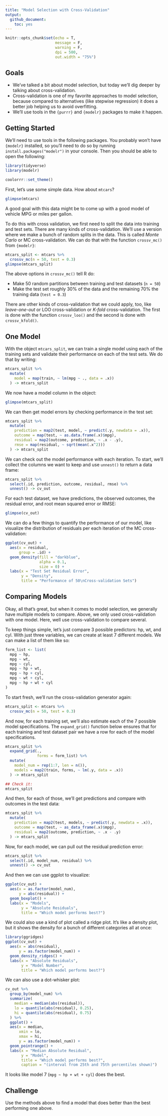 ```yaml
---
title: "Model Selection with Cross-Validation"
output: 
  github_document:
    toc: yes
---
```


```r
knitr::opts_chunk$set(echo = T,
                      message = F,
                      warning = F,
                      dpi = 500,
                      out.width = "75%")
```

## Goals

- We've talked a bit about model selection, but today we'll dig deeper by talking about cross-validation.
- Cross-validation is one of my favorite approaches to model selection, because compared to alternatives (like stepwise regression) it does a better job helping us to avoid overfitting.
- We'll use tools in the `{purrr}` and `{modelr}` packages to make it happen.


## Getting Started

We'll need to use tools in the following packages. You probably won't have `{modelr}` installed, so you'll need to do so by running `install.packages("modelr")` in your console. Then you should be able to open the following:
```r
library(tidyverse)
library(modelr)
```

```r
coolorrr::set_theme()
```


First, let's use some simple data. How about `mtcars`?
```r
glimpse(mtcars)
```

A good goal with this data might be to come up with a good model of vehicle MPG or miles per gallon.

To do this with cross validation, we first need to split the data into training and test sets. There are many kinds of cross-validation. We'll use a version where we make a bunch of random splits in the data. This is called *Monte Carlo* or MC cross-validation. We can do that with the function `crossv_mc()` from `{modelr}`:
```r
mtcars_split <- mtcars %>%
  crossv_mc(n = 50, test = 0.3)
glimpse(mtcars_split)
```

The above options in `crossv_mc()` tell R do:

- Make 50 random partitions between training and test datasets (`n = 50`)
- Make the test set roughly 30% of the data and the remaining 70% the training data (`test = 0.3`)

There are other kinds of cross-validation that we could apply, too, like *leave-one-out* or LOO cross-validation or *K-fold* cross-validation. The first is done with the function `crossv_loo()` and the second is done with `crossv_kfold()`.

## One Model

With the object `mtcars_split`, we can train a single model using each of the training sets and validate their performance on each of the test sets. We do that by writing:
```r
mtcars_split %>%
  mutate(
    model = map(train, ~ lm(mpg ~ ., data = .x))
  ) -> mtcars_split
```

We now have a model column in the object:
```r
glimpse(mtcars_split)
```

We can then get model errors by checking performance in the test set:
```r
mtcars_split %>%
  mutate(
    prediction = map2(test, model, ~ predict(.y, newdata = .x)),
    outcome = map(test, ~ as.data.frame(.x)$mpg),
    residual = map2(outcome, prediction, ~ .x - .y),
    rmse = map(residual, ~ sqrt(mean(.x^2)))
  ) -> mtcars_split
```

We can check out the model performance with each iteration. To start, we'll collect the columns we want to keep and use `unnest()` to return a data frame:
```r
mtcars_split %>%
  select(.id, prediction, outcome, residual, rmse) %>%
  unnest() -> cv_out
```

For each test dataset, we have predictions, the observed outcomes, the residual error, and root mean squared error or RMSE:
```r
glimpse(cv_out)
```

We can do a few things to quantify the performance of our model, like visualize the distribution of residuals per each iteration of the MC cross-validation:
```r
ggplot(cv_out) +
  aes(x = residual,
      group = .id) +
  geom_density(fill = "darkblue",
               alpha = 0.1,
               size = 0) +
  labs(x = "Test Set Residual Error",
       y = "Density",
       title = "Performance of 50\nCross-validation Sets")
```

## Comparing Models

Okay, all that's great, but when it comes to model selection, we generally have multiple models to compare. Above, we only used cross-validation with one model. Here, well use cross-validation to compare several.

To keep things simple, let's just compare 3 possible predictors: hp, wt, and cyl. With just three variables, we can create at least 7 different models. We can make a list of them like so:
```r
form_list <- list(
  mpg ~ hp,
  mpg ~ wt,
  mpg ~ cyl,
  mpg ~ hp + wt,
  mpg ~ hp + cyl,
  mpg ~ wt + cyl,
  mpg ~ hp + wt + cyl
)
```

To start fresh, we'll run the cross-validation generator again:
```r
mtcars_split <- mtcars %>%
  crossv_mc(n = 50, test = 0.3)
```

And now, for each training set, we'll also estimate each of the 7 possible model specifications. The `expand_grid()` function below ensures that for each training and test dataset pair we have a row for each of the model specifications.
```r
mtcars_split %>%
  expand_grid(., 
              forms = form_list) %>%
  mutate(
    model_num = rep(1:7, len = n()),
    models = map2(train, forms, ~ lm(.y, data = .x))
  ) -> mtcars_split

## Check it:
mtcars_split
```

And then, for each of those, we'll get predictions and compare with outcomes in the test data:
```r
mtcars_split %>%
  mutate(
    prediction = map2(test, models, ~ predict(.y, newdata = .x)),
    outcome = map(test, ~ as_data_frame(.x)$mpg),
    residual = map2(outcome, prediction, ~ .x - .y)
  ) -> mtcars_split
```

Now, for each model, we can pull out the residual prediction error:
```r
mtcars_split %>%
  select(.id, model_num, residual) %>%
  unnest() -> cv_out
```

And then we can use ggplot to visualize:
```r
ggplot(cv_out) +
  aes(x = as.factor(model_num),
      y = abs(residual)) +
  geom_boxplot() +
  labs(x = "Models",
       y = "Absolute Residuals",
       title = "Which model performs best?")
```

We could also use a kind of plot called a ridge plot. It's like a density plot, but it shows the density for a bunch of different categories all at once:
```r
library(ggridges)
ggplot(cv_out) +
  aes(x = abs(residual),
      y = as.factor(model_num)) +
  geom_density_ridges() +
  labs(x = "Absolute Residuals",
       y = "Model Number",
       title = "Which model performs best?")
```

We can also use a dot-whisker plot:
```r
cv_out %>%
  group_by(model_num) %>%
  summarize(
    median = median(abs(residual)),
    lo = quantile(abs(residual), 0.25),
    hi = quantile(abs(residual), 0.75)
  ) %>%
  ggplot() +
  aes(x = median,
      xmin = lo,
      xmax = hi,
      y = as.factor(model_num)) +
  geom_pointrange() +
  labs(x = "Median Absolute Residual",
       y = "Model",
       title = "Which model performs best?",
       caption = "(interval from 25th and 75th percentiles shown)")
```

It looks like model 7 (`mpg ~ hp + wt + cyl`) does the best.

## Challenge

Use the methods above to find a model that does better than the best performing one above.